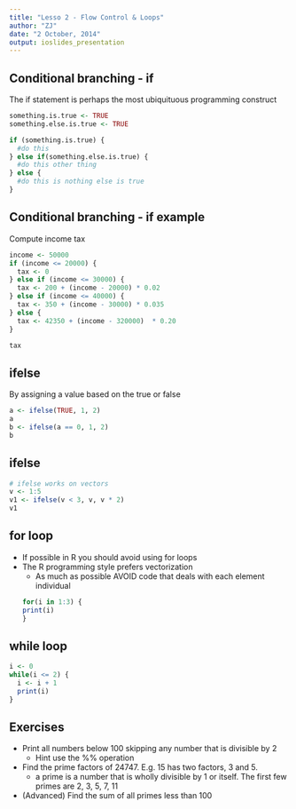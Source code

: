 ```yaml
---
title: "Lesso 2 - Flow Control & Loops"
author: "ZJ"
date: "2 October, 2014"
output: ioslides_presentation
---
```


## Conditional branching - if

The if statement is perhaps the most ubiquituous programming construct
```r
something.is.true <- TRUE
something.else.is.true <- TRUE

if (something.is.true) {
  #do this
} else if(something.else.is.true) {
  #do this other thing
} else {
  #do this is nothing else is true
}
```

## Conditional branching - if example

Compute income tax

```r
income <- 50000
if (income <= 20000) {
  tax <- 0
} else if (income <= 30000) {
  tax <- 200 + (income - 20000) * 0.02
} else if (income <= 40000) {
  tax <- 350 + (income - 30000) * 0.035
} else {
  tax <- 42350 + (income - 320000)  * 0.20
}

tax
```

## ifelse

By assigning a value based on the true or false

```r
a <- ifelse(TRUE, 1, 2)
a
b <- ifelse(a == 0, 1, 2)
b
```

## ifelse

```r
# ifelse works on vectors
v <- 1:5
v1 <- ifelse(v < 3, v, v * 2)
v1
```

## for loop

- If possible in R you should avoid using for loops
- The R programming style prefers vectorization
  - As much as possible AVOID code that deals with each element individual
```r
for(i in 1:3) {
  print(i)
}
```

## while loop

```r
i <- 0
while(i <= 2) {
  i <- i + 1
  print(i)
}
```

## Exercises

- Print all numbers below 100 skipping any number that is divisible by 2
  - Hint use the %% operation
- Find the prime factors of 24747. E.g. 15 has two factors, 3 and 5. 
  - a prime is a number that is wholly divisible by 1 or itself. The first few primes are 2, 3, 5, 7, 11
- (Advanced) Find the sum of all primes less than 100